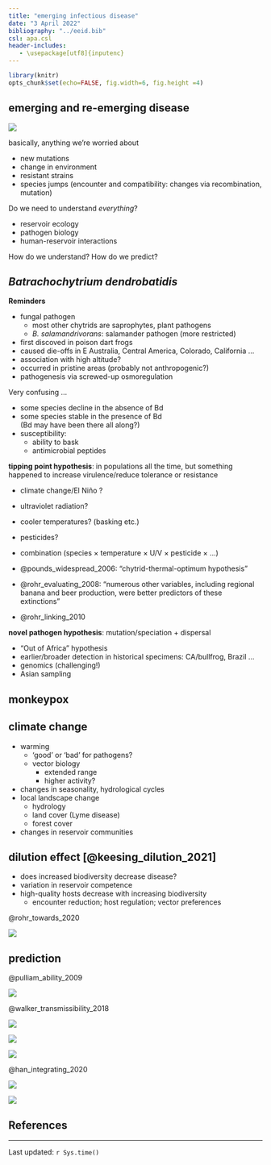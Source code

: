 ---
title: "emerging infectious disease"
date: "3 April 2022"
bibliography: "../eeid.bib"
csl: apa.csl
header-includes:
   - \usepackage[utf8]{inputenc}
---

```{r setup, include = FALSE}
library(knitr)
opts_chunk$set(echo=FALSE, fig.width=6, fig.height =4)
```

## emerging and re-emerging disease

![](pix/zoon_emerg.png)

basically, anything we're worried about

- new mutations
- change in environment
- resistant strains
- species jumps (encounter and compatibility: changes via recombination, mutation)

Do we need to understand *everything*?

- reservoir ecology
- pathogen biology
- human-reservoir interactions

How do we understand? How do we predict?

## *Batrachochytrium dendrobatidis*

**Reminders**

- fungal pathogen 
   - most other chytrids are saprophytes, plant pathogens
   - *B. salamandrivorans*: salamander pathogen (more restricted)
- first discoved in poison dart frogs
- caused die-offs in E Australia, Central America, Colorado, California ...
- association with high altitude?
- occurred in pristine areas (probably not anthropogenic?)
- pathogenesis via screwed-up osmoregulation

Very confusing ...

* some species decline in the absence of Bd
* some species stable in the presence of Bd  
(Bd may have been there all along?)
* susceptibility:
   * ability to bask
   * antimicrobial peptides

**tipping point hypothesis**: in populations all the time, but something happened to increase virulence/reduce tolerance or resistance

- climate change/El Niño ? 
- ultraviolet radiation?
- cooler temperatures? (basking etc.)
- pesticides?
- combination (species × temperature × U/V × pesticide × ...)

- @pounds_widespread_2006: "chytrid-thermal-optimum hypothesis"
- @rohr_evaluating_2008: "numerous other variables, including regional banana and beer production, were better predictors of these extinctions"
- @rohr_linking_2010

**novel pathogen hypothesis**: mutation/speciation + dispersal

- "Out of Africa" hypothesis
- earlier/broader detection in historical specimens: CA/bullfrog, Brazil ...
- genomics (challenging!)
- Asian sampling

## monkeypox

## climate change

- warming 
    - 'good' or 'bad' for pathogens?
    - vector biology
    	- extended range
		- higher activity?
- changes in seasonality, hydrological cycles
- local landscape change
    - hydrology
	- land cover (Lyme disease)
	- forest cover
- changes in reservoir communities

## dilution effect [@keesing_dilution_2021]
   - does increased biodiversity decrease disease?
   - variation in reservoir competence
   - high-quality hosts decrease with increasing biodiversity
       - encounter reduction; host regulation; vector preferences

@rohr_towards_2020

![](pix/rohr_dilute.png)	   
   
## prediction

@pulliam_ability_2009

![](pix/pulliam_pred.png)

@walker_transmissibility_2018

![](pix/han_predict1.png)

![](pix/han_predict2.png)

![](pix/han_predict3.png)

@han_integrating_2020

![](pix/han_predict4.png)

![](pix/han_predict5.png)

##  References
 
::: {#refs}
:::

---

Last updated: `r Sys.time()`
	


